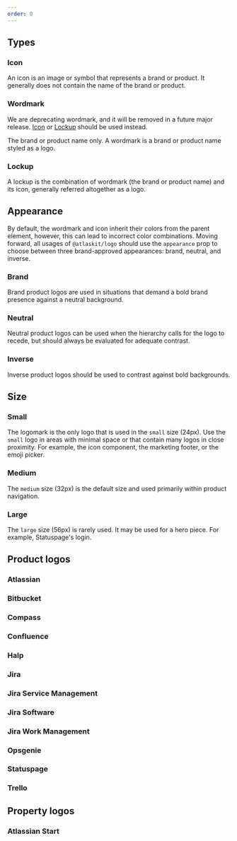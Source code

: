 ```yaml
---
order: 0
---
```





## Types

### Icon

An icon is an image or symbol that represents a brand or product. It generally does not contain the name of the brand or product.

<Example Component={LogoIcon} packageName="@atlaskit/logo" />

### Wordmark

<SectionMessage appearance="warning" title="Deprecation notice — 31 August 2022">
  We are deprecating wordmark, and it will be removed in a future major release. <a href='https://atlassian.design/components/logo/examples#icon'>Icon</a> or <a href='https://atlassian.design/components/logo/examples#lockup'>Lockup</a> should be used instead.
</SectionMessage>

The brand or product name only. A wordmark is a brand or product name styled as a logo.

<Example Component={LogoWordmark} packageName="@atlaskit/logo" />

### Lockup

A lockup is the combination of wordmark (the brand or product name) and its icon, generally referred altogether as a logo.

<Example
  Component={LogoBrand}
  packageName="@atlaskit/logo"
/>

## Appearance

By default, the wordmark and icon inherit their colors from the parent element, however, this can lead to incorrect color combinations.
Moving forward, all usages of `@atlaskit/logo` should use the `appearance` prop to choose between three brand-approved appearances: brand, neutral, and inverse.

### Brand

Brand product logos are used in situations that demand a bold brand presence against a neutral background.

<Example
  Component={LogoBrand}
  packageName="@atlaskit/logo"
  backgroundColor="white"
/>

### Neutral

Neutral product logos can be used when the hierarchy calls for the logo to recede, but should always be evaluated for adequate contrast.

<Example
  Component={LogoNeutral}
  packageName="@atlaskit/logo"
  backgroundColor="neutral"
/>

### Inverse

Inverse product logos should be used to contrast against bold backgrounds.

<Example
  Component={LogoInverse}
  packageName="@atlaskit/logo"
  backgroundColor="blue"
/>

## Size

### Small

The logomark is the only logo that is used in the `small` size (24px). Use the `small` logo in areas with minimal space or that contain many logos in close proximity. For example, the icon component, the marketing footer, or the emoji picker.

<Example Component={LogoSmall} packageName="@atlaskit/logo" />

### Medium

The `medium` size (32px) is the default size and used primarily within product navigation.

<Example Component={LogoMedium} packageName="@atlaskit/logo" />

### Large

The `large` size (56px) is rarely used. It may be used for a hero piece. For example, Statuspage's login.

<Example Component={LogoLarge} packageName="@atlaskit/logo" />

## Product logos

### Atlassian

<Example Component={LogoAtlassian} packageName="@atlaskit/logo" />

### Bitbucket

<Example Component={LogoBitbucket} packageName="@atlaskit/logo" />

### Compass

<Example Component={LogoCompass} packageName="@atlaskit/logo" />

### Confluence

<Example Component={LogoConfluence} packageName="@atlaskit/logo" />

### Halp

<Example Component={LogoHalp} packageName="@atlaskit/logo" />

### Jira

<Example Component={LogoJira} packageName="@atlaskit/logo" />

### Jira Service Management

<Example Component={LogoJiraServiceManagement} packageName="@atlaskit/logo" />

### Jira Software

<Example Component={LogoJiraSoftware} packageName="@atlaskit/logo" />

### Jira Work Management

<Example Component={LogoJiraWorkManagement} packageName="@atlaskit/logo" />

### Opsgenie

<Example Component={LogoOpsgenie} packageName="@atlaskit/logo" />

### Statuspage

<Example Component={LogoStatuspage} packageName="@atlaskit/logo" />

### Trello

<Example Component={LogoTrello} packageName="@atlaskit/logo" />

## Property logos

### Atlassian Start

<Example Component={LogoAtlassianStart} packageName="@atlaskit/logo" />
